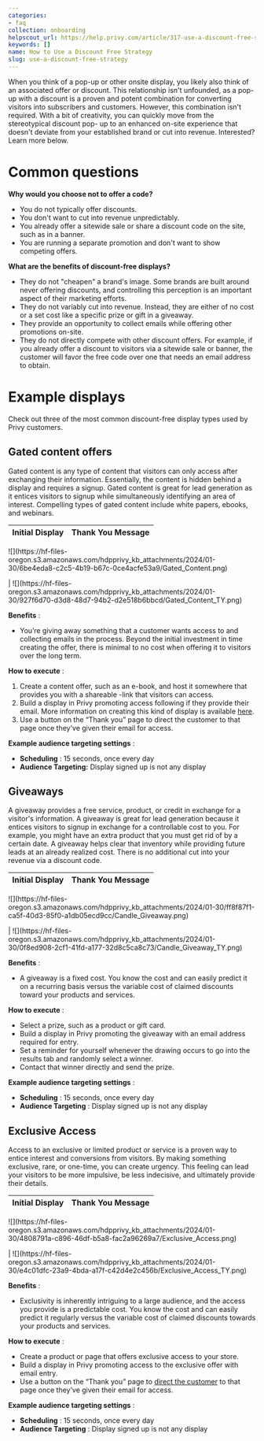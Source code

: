 ```yaml
---
categories:
- faq
collection: onboarding
helpscout_url: https://help.privy.com/article/317-use-a-discount-free-strategy
keywords: []
name: How to Use a Discount Free Strategy
slug: use-a-discount-free-strategy
---
```

When you think of a pop-up or other onsite display, you likely also think of
an associated offer or discount. This relationship isn't unfounded, as a pop-
up with a discount is a proven and potent combination for converting visitors
into subscribers and customers. However, this combination isn't required. With
a bit of creativity, you can quickly move from the stereotypical discount pop-
up to an enhanced on-site experience that doesn't deviate from your
established brand or cut into revenue. Interested? Learn more below.

# Common questions

**Why would you choose not to offer a code?**

  * You do not typically offer discounts.
  * You don't want to cut into revenue unpredictably. 
  * You already offer a sitewide sale or share a discount code on the site, such as in a banner. 
  * You are running a separate promotion and don't want to show competing offers. 

**What are the benefits of discount-free displays?**

  * They do not "cheapen" a brand's image. Some brands are built around never offering discounts, and controlling this perception is an important aspect of their marketing efforts. 
  * They do not variably cut into revenue. Instead, they are either of no cost or a set cost like a specific prize or gift in a giveaway. 
  * They provide an opportunity to collect emails while offering other promotions on-site. 
  * They do not directly compete with other discount offers. For example, if you already offer a discount to visitors via a sitewide sale or banner, the customer will favor the free code over one that needs an email address to obtain. 

# Example displays

Check out three of the most common discount-free display types used by Privy
customers.

## Gated content offers

Gated content is any type of content that visitors can only access after
exchanging their information. Essentially, the content is hidden behind a
display and requires a signup. Gated content is great for lead generation as
it entices visitors to signup while simultaneously identifying an area of
interest. Compelling types of gated content include white papers, ebooks, and
webinars.

Initial Display| Thank You Message  
---|---  
![](https://hf-files-
oregon.s3.amazonaws.com/hdpprivy_kb_attachments/2024/01-30/6be4eda8-c2c5-4b19-b67c-0ce4acfe53a9/Gated_Content.png)  
  
| ![](https://hf-files-
oregon.s3.amazonaws.com/hdpprivy_kb_attachments/2024/01-30/927f6d70-d3d8-48d7-94b2-d2e518b6bbcd/Gated_Content_TY.png)  
  
  
  
**Benefits** :

  * You’re giving away something that a customer wants access to and collecting emails in the process. Beyond the initial investment in time creating the offer, there is minimal to no cost when offering it to visitors over the long term. 

**How to execute** :

  1. Create a content offer, such as an e-book, and host it somewhere that provides you with a shareable -link that visitors can access. 
  2. Build a display in Privy promoting access following if they provide their email. More information on creating this kind of display is available [here](https://privy.helpscoutdocs.com/article/230-how-to-gate-content-with-privy). 
  3. Use a button on the “Thank you” page to direct the customer to that page once they’ve given their email for access. 

**Example audience targeting settings** :

  * **Scheduling** : 15 seconds, once every day
  * **Audience Targeting:** Display signed up is not any display

## Giveaways

A giveaway provides a free service, product, or credit in exchange for a
visitor's information. A giveaway is great for lead generation because it
entices visitors to signup in exchange for a controllable cost to you. For
example, you might have an extra product that you must get rid of by a certain
date. A giveaway helps clear that inventory while providing future leads at an
already realized cost. There is no additional cut into your revenue via a
discount code.

Initial Display| Thank You Message  
---|---  
![](https://hf-files-
oregon.s3.amazonaws.com/hdpprivy_kb_attachments/2024/01-30/ff8f87f1-ca5f-40d3-85f0-a1db05ecd9cc/Candle_Giveaway.png)  
  
| ![](https://hf-files-
oregon.s3.amazonaws.com/hdpprivy_kb_attachments/2024/01-30/0f8ed908-2cf1-41fd-a177-32d8c5ca8c73/Candle_Giveaway_TY.png)  
  
  
  
**Benefits** :

  * A giveaway is a fixed cost. You know the cost and can easily predict it on a recurring basis versus the variable cost of claimed discounts toward your products and services. 

**How to execute** :

  * Select a prize, such as a product or gift card. 
  * Build a display in Privy promoting the giveaway with an email address required for entry. 
  * Set a reminder for yourself whenever the drawing occurs to go into the results tab and randomly select a winner.
  * Contact that winner directly and send the prize.

**Example audience targeting settings** :

  * **Scheduling** : 15 seconds, once every day
  * **Audience Targeting** : Display signed up is not any display

## Exclusive Access

Access to an exclusive or limited product or service is a proven way to entice
interest and conversions from visitors. By making something exclusive, rare,
or one-time, you can create urgency. This feeling can lead your visitors to be
more impulsive, be less indecisive, and ultimately provide their details.

Initial Display| Thank You Message  
---|---  
![](https://hf-files-
oregon.s3.amazonaws.com/hdpprivy_kb_attachments/2024/01-30/4808791a-c896-46df-b5a8-fac2a96269a7/Exclusive_Access.png)  
  
| ![](https://hf-files-
oregon.s3.amazonaws.com/hdpprivy_kb_attachments/2024/01-30/e4c01dfc-23a9-4bda-a17f-c42d4e2c456b/Exclusive_Access_TY.png)  
  
  
**Benefits** :

  * Exclusivity is inherently intriguing to a large audience, and the access you provide is a predictable cost. You know the cost and can easily predict it regularly versus the variable cost of claimed discounts towards your products and services. 

**How to execute** :

  * Create a product or page that offers exclusive access to your store.
  * Build a display in Privy promoting access to the exclusive offer with email entry. 
  * Use a button on the “Thank you” page to [direct the customer](https://privy.helpscoutdocs.com/article/66-redirect-visitors-after-a-signup) to that page once they’ve given their email for access. 

**Example audience targeting settings** :

  * **Scheduling** : 15 seconds, once every day
  * **Audience Targeting** : Display signed up is not any display

